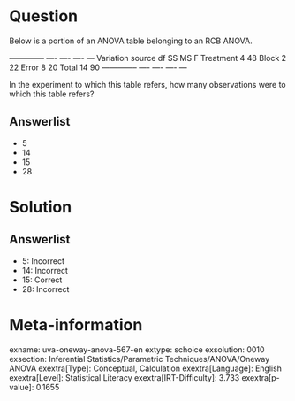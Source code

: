 Question
========

Below is a portion of an ANOVA table belonging to an RCB ANOVA.

  -------------- ---- ---- ---- --- Variation source df SS MS F Treatment 4 48 Block 2 22 Error 8 20 Total 14 90 -------------- ---- ---- ---- ---

In the experiment to which this table refers, how many observations were to which this table refers?

Answerlist
----------

* 5
* 14
* 15
* 28

Solution
========

Answerlist
----------

* 5: Incorrect
* 14: Incorrect
* 15: Correct
* 28: Incorrect

Meta-information
================
exname: uva-oneway-anova-567-en
extype: schoice
exsolution: 0010
exsection: Inferential Statistics/Parametric Techniques/ANOVA/Oneway ANOVA
exextra[Type]: Conceptual, Calculation
exextra[Language]: English
exextra[Level]: Statistical Literacy
exextra[IRT-Difficulty]: 3.733
exextra[p-value]: 0.1655
